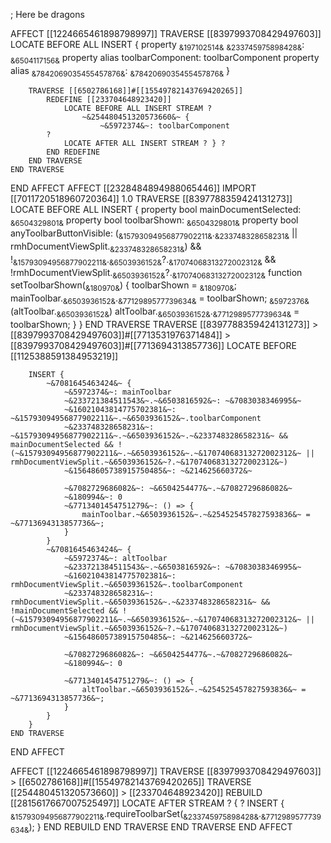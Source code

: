 ;   Here be dragons

AFFECT [[1224665461898798997]]
    TRAVERSE [[8397993708429497603]]
        LOCATE BEFORE ALL
        INSERT {
            property ~&197102514&~ ~&233745975898428&~: ~&6504117156&~
            property alias toolbarComponent: toolbarComponent
            property alias ~&7842069035455457876&~: ~&7842069035455457876&~
        }

        TRAVERSE [[6502786168]]#[[15549782143769420265]]
            REDEFINE [[233704648923420]]
                LOCATE BEFORE ALL INSERT STREAM ?
                    ~&254480451320573660&~ {
                        ~&5972374&~: toolbarComponent
            ?
                LOCATE AFTER ALL INSERT STREAM ? } ?
            END REDEFINE
        END TRAVERSE
    END TRAVERSE
END AFFECT
AFFECT [[2328484894988065446]]
    IMPORT [[7011720518960720364]] 1.0
    TRAVERSE [[8397788359424131273]]
        LOCATE BEFORE ALL INSERT {
            property bool mainDocumentSelected: ~&6504329801&~
            property bool toolbarShown: ~&6504329801&~
            property bool anyToolbarButtonVisible: (~&15793094956877902211&~.~&233748328658231&~ || rmhDocumentViewSplit.~&233748328658231&~) && !~&15793094956877902211&~.~&6503936152&~?.~&17074068313272002312&~ && !rmhDocumentViewSplit.~&6503936152&~?.~&17074068313272002312&~
            function setToolbarShown(~&180970&~) {
                toolbarShown = ~&180970&~;
                mainToolbar.~&6503936152&~.~&7712989577739634&~ = toolbarShown;
                ~&5972376&~(altToolbar.~&6503936152&~) altToolbar.~&6503936152&~.~&7712989577739634&~ = toolbarShown;
            }
        }
    END TRAVERSE
    TRAVERSE [[8397788359424131273]] > [[8397993708429497603]]#[[7713531976371484]] > [[8397993708429497603]]#[[7713694313857736]]
        LOCATE BEFORE [[1125388591384953219]]

        INSERT {
            ~&7081645463424&~ {
                ~&5972374&~: mainToolbar
                ~&233721384511543&~.~&6503816592&~: ~&7083038346995&~
                ~&16021043814775702381&~: ~&15793094956877902211&~.~&6503936152&~.toolbarComponent
                ~&233748328658231&~: ~&15793094956877902211&~.~&6503936152&~.~&233748328658231&~ && mainDocumentSelected && !(~&15793094956877902211&~.~&6503936152&~.~&17074068313272002312&~ || rmhDocumentViewSplit.~&6503936152&~?.~&17074068313272002312&~)
                ~&15648605738915750485&~: ~&214625660372&~

                ~&7082729686082&~: ~&6504254477&~.~&7082729686082&~
                ~&180994&~: 0
                ~&7713401454751279&~: () => {
                    mainToolbar.~&6503936152&~.~&254525457827593836&~ = ~&7713694313857736&~;
                }
            }
            ~&7081645463424&~ {
                ~&5972374&~: altToolbar
                ~&233721384511543&~.~&6503816592&~: ~&7083038346995&~
                ~&16021043814775702381&~: rmhDocumentViewSplit.~&6503936152&~.toolbarComponent
                ~&233748328658231&~: rmhDocumentViewSplit.~&6503936152&~.~&233748328658231&~ && !mainDocumentSelected && !(~&15793094956877902211&~.~&6503936152&~.~&17074068313272002312&~ || rmhDocumentViewSplit.~&6503936152&~?.~&17074068313272002312&~)
                ~&15648605738915750485&~: ~&214625660372&~

                ~&7082729686082&~: ~&6504254477&~.~&7082729686082&~
                ~&180994&~: 0

                ~&7713401454751279&~: () => {
                    altToolbar.~&6503936152&~.~&254525457827593836&~ = ~&7713694313857736&~;
                }
            }
        }
    END TRAVERSE
END AFFECT

AFFECT [[1224665461898798997]]
    TRAVERSE [[8397993708429497603]] > [[6502786168]]#[[15549782143769420265]]
        TRAVERSE [[254480451320573660]] > [[233704648923420]]
            REBUILD [[2815617667007525497]]
                LOCATE AFTER STREAM ? { ? INSERT { ~&15793094956877902211&~.requireToolbarSet(~&233745975898428&~.~&7712989577739634&~); }
            END REBUILD
        END TRAVERSE
    END TRAVERSE
END AFFECT
